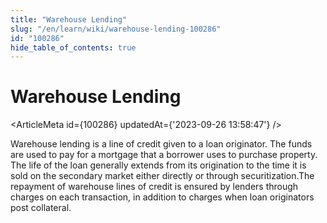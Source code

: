 ```yaml
---
title: "Warehouse Lending"
slug: "/en/learn/wiki/warehouse-lending-100286"
id: "100286"
hide_table_of_contents: true
---
```



# Warehouse Lending

<ArticleMeta id={100286} updatedAt={'2023-09-26 13:58:47'} />
<div className='border-solid border-b border-t-0 my-4 border-[var(--ifm-color-gray-300)]' />

Warehouse lending is a line of credit given to a loan originator. The funds are used to pay for a mortgage that a borrower uses to purchase property. The life of the loan generally extends from its origination to the time it is sold on the secondary market either directly or through securitization.The repayment of warehouse lines of credit is ensured by lenders through charges on each transaction, in addition to charges when loan originators post collateral.
